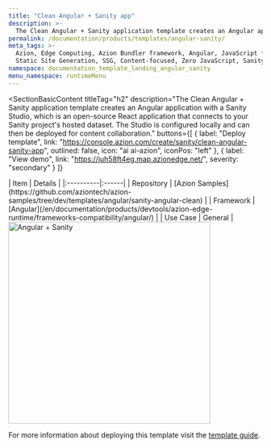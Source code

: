 ```yaml
---
title: "Clean Angular + Sanity app"
description: >-
  The Clean Angular + Sanity application template creates an Angular application with a Sanity Studio, which is an open-source React application that connects to your Sanity project's hosted dataset. The Studio is configured locally and can then be deployed for content collaboration.
permalink: /documentation/products/templates/angular-sanity/
meta_tags: >-
  Azion, Edge Computing, Azion Bundler framework, Angular, JavaScript frameworks,
  Static Site Generation, SSG, Content-focused, Zero JavaScript, Sanity
namespace: documentation_template_landing_angular_sanity
menu_namespace: runtimeMenu
---
```



<SectionBasicContent
  titleTag="h2"
  description="The Clean Angular + Sanity application template creates an Angular application with a Sanity Studio, which is an open-source React application that connects to your Sanity project's hosted dataset. The Studio is configured locally and can then be deployed for content collaboration."
  buttons={[
    { label: "Deploy template", link: "https://console.azion.com/create/sanity/clean-angular-sanity-app", outlined: false, icon: "ai ai-azion", iconPos: "left" },
    { label: "View demo", link: "https://juh58ft4eg.map.azionedge.net/", severity: "secondary" }
  ]}
>
  <Fragment slot="content">
    <div style="flex: 1; min-width: 300px;">
      | Item | Details |
      |:----------|:------|
      | Repository | [Azion Samples](https://github.com/aziontech/azion-samples/tree/dev/templates/angular/sanity-angular-clean) |
      | Framework | [Angular](/en/documentation/products/devtools/azion-edge-runtime/frameworks-compatibility/angular/) |
      | Use Case | General |
    </div>
    <div style="display: flex; justify-content: center; align-items: center; flex: 1;">
      <img src="/assets/docs/images/uploads/template-showcase/angular/angular-sanity.png" width="400" alt="Angular + Sanity" style="min-width: 100%; max-width: 100%; height: auto;" />
    </div>
  </Fragment>
</SectionBasicContent>

For more information about deploying this template visit the [template guide](/en/documentation/products/guides/clean-angular-sanity/).